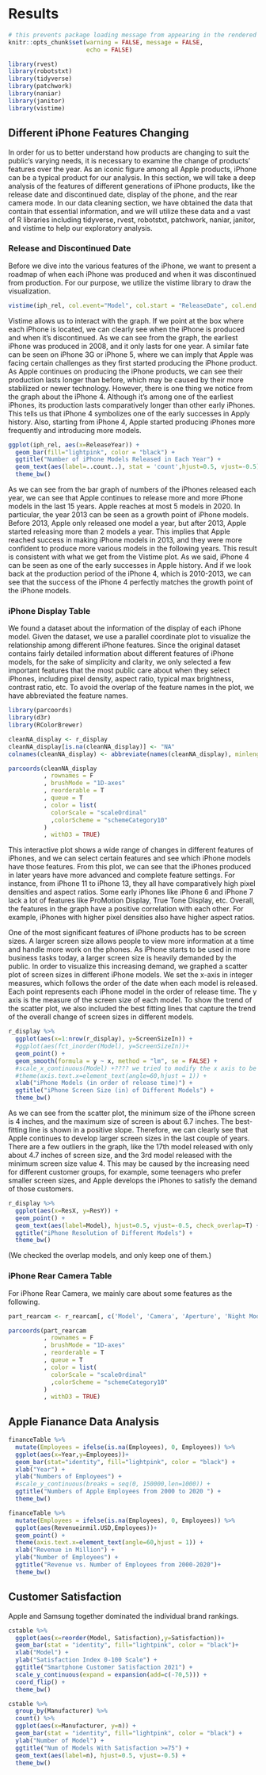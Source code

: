 # Results

```r
# this prevents package loading message from appearing in the rendered version of your problem set
knitr::opts_chunk$set(warning = FALSE, message = FALSE,
                      echo = FALSE)
```

```r
library(rvest)
library(robotstxt)
library(tidyverse) 
library(patchwork)
library(naniar)
library(janitor)
library(vistime)
```

## Different iPhone Features Changing

In order for us to better understand how products are changing to suit the public’s varying needs, it is necessary to examine the change of products’ features over the year. As an iconic figure among all Apple products, iPhone can be a typical product for our analysis. In this section, we will take a deep analysis of the features of different generations of iPhone products, like the release date and discontinued date, display of the phone, and the rear camera mode. In our data cleaning section, we have obtained the data that contain that essential information, and we will utilize these data and a vast of R libraries including tidyverse, rvest, robotstxt, patchwork, naniar, janitor, and vistime to help our exploratory analysis.

### Release and Discontinued Date
Before we dive into the various features of the iPhone, we want to present a roadmap of when each iPhone was produced and when it was discontinued from production. For our purpose, we utilize the vistime library to draw the visualization. 
```r
vistime(iph_rel, col.event="Model", col.start = "ReleaseDate", col.end = "DisconDate", optimize_y = TRUE)
```

Vistime allows us to interact with the graph. If we point at the box where each iPhone is located, we can clearly see when the iPhone is produced and when it’s discontinued. As we can see from the graph, the earliest iPhone was produced in 2008, and it only lasts for one year. A similar fate can be seen on iPhone 3G or iPhone 5, where we can imply that Apple was facing certain challenges as they first started producing the iPhone product. As Apple continues on producing the iPhone products, we can see their production lasts longer than before, which may be caused by their more stabilized or newer technology. However, there is one thing we notice from the graph about the iPhone 4. Although it’s among one of the earliest iPhones, its production lasts comparatively longer than other early iPhones. This tells us that iPhone 4 symbolizes one of the early successes in Apply history. Also, starting from iPhone 4, Apple started producing iPhones more frequently and introducing more models.


```r
ggplot(iph_rel, aes(x=ReleaseYear)) +
  geom_bar(fill="lightpink", color = "black") +
  ggtitle("Number of iPhone Models Released in Each Year") +
  geom_text(aes(label=..count..), stat = 'count',hjust=0.5, vjust=-0.5) +
  theme_bw()
```

As we can see from the bar graph of numbers of the iPhones released each year, we can see that Apple continues to release more and more iPhone models in the last 15 years. Apple reaches at most 5 models in 2020. In particular, the year 2013 can be seen as a growth point of iPhone models. Before 2013, Apple only released one model a year, but after 2013, Apple started releasing more than 2 models a year. This implies that Apple reached success in making iPhone models in 2013, and they were more confident to produce more various models in the following years. This result is consistent with what we get from the Vistime plot. As we said, iPhone 4 can be seen as one of the early successes in Apple history. And if we look back at the production period of the iPhone 4, which is 2010-2013, we can see that the success of the iPhone 4 perfectly matches the growth point of the iPhone models. 

### iPhone Display Table
We found a dataset about the information of the display of each iPhone model. Given the dataset, we use a parallel coordinate plot to visualize the relationship among different iPhone features. Since the original dataset contains fairly detailed information about different features of iPhone models, for the sake of simplicity and clarity, we only selected a few important features that the most public care about when they select iPhones, including pixel density, aspect ratio, typical max brightness, contrast ratio, etc. To avoid the overlap of the feature names in the plot, we have abbreviated the feature names. 


```r
library(parcoords)
library(d3r)
library(RColorBrewer)

cleanNA_display <- r_display
cleanNA_display[is.na(cleanNA_display)] <- "NA"
colnames(cleanNA_display) <- abbreviate(names(cleanNA_display), minlength=5)

parcoords(cleanNA_display
          , rownames = F
          , brushMode = "1D-axes"
          , reorderable = T
          , queue = T
          , color = list(
            colorScale = "scaleOrdinal"
            ,colorScheme = "schemeCategory10"
          )
          , withD3 = TRUE)

```

This interactive plot shows a wide range of changes in different features of iPhones, and we can select certain features and see which iPhone models have those features. From this plot, we can see that the iPhones produced in later years have more advanced and complete feature settings. For instance, from iPhone 11 to iPhone 13, they all have comparatively high pixel densities and aspect ratios. Some early iPhones like iPhone 6 and iPhone 7 lack a lot of features like ProMotion Display, True Tone Display, etc. Overall, the features in the graph have a positive correlation with each other. For example, iPhones with higher pixel densities also have higher aspect ratios.


One of the most significant features of iPhone products has to be screen sizes. A larger screen size allows people to view more information at a time and handle more work on the phones. As iPhone starts to be used in more business tasks today, a larger screen size is heavily demanded by the public. In order to visualize this increasing demand, we graphed a scatter plot of screen sizes in different iPhone models. We set the x-axis in integer measures, which follows the order of the date when each model is released. Each point represents each iPhone model in the order of release time. The y axis is the measure of the screen size of each model. To show the trend of the scatter plot, we also included the best fitting lines that capture the trend of the overall change of screen sizes in different models. 


```r
r_display %>%
  ggplot(aes(x=1:nrow(r_display), y=ScreenSizeIn)) +
  #ggplot(aes(fct_inorder(Model), y=ScreenSizeIn))+
  geom_point() +
  geom_smooth(formula = y ~ x, method = "lm", se = FALSE) +
  #scale_x_continuous(Model) +???? we tried to modify the x axis to be the model names
  #theme(axis.text.x=element_text(angle=60,hjust = 1)) +
  xlab("iPhone Models (in order of release time)") +
  ggtitle("iPhone Screen Size (in) of Different Models") +
  theme_bw()
```

As we can see from the scatter plot, the minimum size of the iPhone screen is 4 inches, and the maximum size of screen is about 6.7 inches. The best-fitting line is shown in a positive slope. Therefore, we can clearly see that Apple continues to develop larger screen sizes in the last couple of years. There are a few outliers in the graph, like the 17th model released with only about 4.7 inches of screen size, and the 3rd model released with the minimum screen size value 4. This may be caused by the increasing need for different customer groups, for example, some teenagers who prefer smaller screen sizes, and Apple develops the iPhones to satisfy the demand of those customers.



```r
r_display %>% 
  ggplot(aes(x=ResX, y=ResY)) +
  geom_point() +
  geom_text(aes(label=Model), hjust=0.5, vjust=-0.5, check_overlap=T) +
  ggtitle("iPhone Resolution of Different Models") +
  theme_bw()
```

(We checked the overlap models, and only keep one of them.)


### iPhone Rear Camera Table
For iPhone Rear Camera, we mainly care about some features as the following.
```r
part_rearcam <- r_rearcam[, c('Model', 'Camera', 'Aperture', 'Night Mode', 'Flash', 'Video Recording', 'Optical Image Stabilization')]

parcoords(part_rearcam
          , rownames = F
          , brushMode = "1D-axes"
          , reorderable = T
          , queue = T
          , color = list(
            colorScale = "scaleOrdinal"
            ,colorScheme = "schemeCategory10"
          )
          , withD3 = TRUE)
```


## Apple Fianance Data Analysis

```r
financeTable %>%
  mutate(Employees = ifelse(is.na(Employees), 0, Employees)) %>%
  ggplot(aes(x=Year,y=Employees))+
  geom_bar(stat="identity", fill="lightpink", color = "black") +
  xlab("Year") +
  ylab("Numbers of Employees") +
  #scale_y_continuous(breaks = seq(0, 150000,len=1000)) +
  ggtitle("Numbers of Apple Employees from 2000 to 2020 ") +
  theme_bw()
```

```r
financeTable %>%
  mutate(Employees = ifelse(is.na(Employees), 0, Employees)) %>%
  ggplot(aes(Revenueinmil.USD,Employees))+
  geom_point() +
  theme(axis.text.x=element_text(angle=60,hjust = 1)) +
  xlab("Revenue in Million") +
  ylab("Number of Employees") +
  ggtitle("Revenue vs. Number of Employees from 2000-2020")+
  theme_bw()
```


## Customer Satisfaction

Apple and Samsung together dominated the individual brand rankings.

```r
cstable %>%
  ggplot(aes(x=reorder(Model, Satisfaction),y=Satisfaction))+
  geom_bar(stat = "identity", fill="lightpink", color = "black")+
  xlab("Model") +
  ylab("Satisfaction Index 0-100 Scale") +
  ggtitle("Smartphone Customer Satisfaction 2021") +
  scale_y_continuous(expand = expansion(add=c(-70,5))) +
  coord_flip() +
  theme_bw()
```

```r
cstable %>%
  group_by(Manufacturer) %>%
  count() %>%
  ggplot(aes(x=Manufacturer, y=n)) +
  geom_bar(stat = "identity", fill="lightpink", color = "black") +
  ylab("Number of Model") +
  ggtitle("Num of Models With Satisfaction >=75") +
  geom_text(aes(label=n), hjust=0.5, vjust=-0.5) +
  theme_bw()
```
